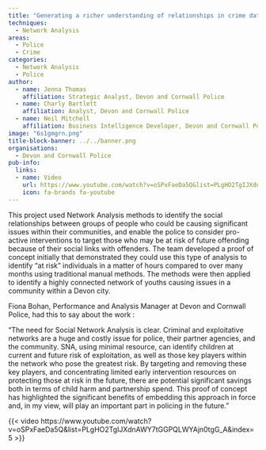```yaml
---
title: "Generating a richer understanding of relationships in crime data in order to identify opportunities to safeguard individuals and families"
techniques:
  - Network Analysis
areas:
  - Police
  - Crime
categories:
  - Network Analysis
  - Police
author:
  - name: Jenna Thomas
    affiliation: Strategic Analyst, Devon and Cornwall Police
  - name: Charly Bartlett
    affiliation: Analyst, Devon and Cornwall Police
  - name: Neil Mitchell
    affiliation: Business Intelligence Developer, Devon and Cornwall Police
image: "6s1gmgrn.png"
title-block-banner: ../../banner.png
organisations:
  - Devon and Cornwall Police
pub-info:
  links:
  - name: Video
    url: https://www.youtube.com/watch?v=oSPxFaeDa5Q&list=PLgHO2TgIJXdnAWY7tGGPQLWYAjn0tgG_A&index=5
    icon: fa-brands fa-youtube
---
```


This project used Network Analysis methods to identify the social relationships between groups of people who could be causing significant issues within their communities, and enable the police to consider pro-active interventions to target those who may be at risk of future offending because of their social links with offenders. The team developed a proof of concept initially that demonstrated they could use this type of analysis to identify “at risk” individuals in a matter of hours compared to over many months using traditional manual methods. The methods were then applied to identify a highly connected network of youths causing issues in a community within a Devon city.

Fiona Bohan, Performance and Analysis Manager at Devon and Cornwall Police, had this to say about the work :

“The need for Social Network Analysis is clear. Criminal and exploitative networks are a huge and costly issue for police, their partner agencies, and the community. SNA, using minimal resource, can identify children at current and future risk of exploitation, as well as those key players within the network who pose the greatest risk. By targeting and removing these key players, and concentrating limited early intervention resources on protecting those at risk in the future, there are potential significant savings both in terms of child harm and partnership spend. This proof of concept has highlighted the significant benefits of embedding this approach in force and, in my view, will play an important part in policing in the future.”

{{< video https://www.youtube.com/watch?v=oSPxFaeDa5Q&list=PLgHO2TgIJXdnAWY7tGGPQLWYAjn0tgG_A&index=5 >}}
